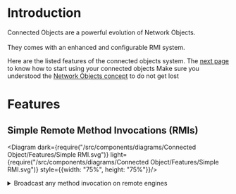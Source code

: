 
# Introduction


Connected Objects are a powerful evolution of Network Objects.<br></br>
They comes with an enhanced and configurable RMI system.

Here are the listed features of the connected objects system.
The <a href={pages.gnom.caches.connected_objects.cache}>next page</a> to know how to start using your connected objects
Make sure you understood the <a href={pages.gnom.naming.index}>Network Objects concept</a> to do not get lost

# Features

## Simple Remote Method Invocations (RMIs)

<Diagram dark={require("/src/components/diagrams/Connected Object/Features/Simple RMI.svg")}
         light={require("/src/components/diagrams/Connected Object/Features/Simple RMI.svg")}
         style={{width: "75%", height: "75%"}}/>

<details>
    <summary>Broadcast any method invocation on remote engines</summary>
    <div>
        All method invocations can be spread out on other engines in order to simulate a "cloud" object being accessed
        from other engines and which internal state is completely synchronized.
    </div>
</details>
